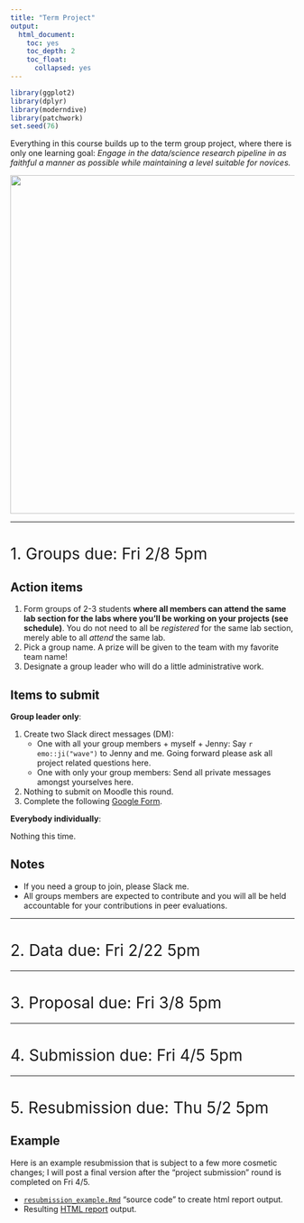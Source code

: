 ```yaml
---
title: "Term Project"
output:
  html_document:
    toc: yes
    toc_depth: 2
    toc_float:
      collapsed: yes
---
```


<style>
h1{font-weight: 400;}
</style>

```r
library(ggplot2)
library(dplyr)
library(moderndive)
library(patchwork)
set.seed(76)
```

Everything in this course builds up to the term group project, where there is
only one learning goal: *Engage in the data/science research pipeline in as
faithful a manner as possible while maintaining a level suitable for novices.*

<center>
![](static/images/pipeline.png){ width=600px }
</center>




***


# 1. Groups due: Fri 2/8 5pm {#groups}

## Action items

1. Form groups of 2-3 students **where all members can attend the same lab section for the labs where you'll be working on your projects (see schedule)**. You do not need to all be *registered* for the same lab section, merely able to all *attend* the same lab.
1. Pick a group name. A prize will be given to the team with my favorite team name!
1. Designate a group leader who will do a little administrative work.

## Items to submit

**Group leader only**:

1. Create two Slack direct messages (DM):
    * One with all your group members + myself + Jenny: Say `r emo::ji("wave")` to Jenny and me. Going forward please ask all project related questions here.
    * One with only your group members: Send all private messages amongst yourselves here.
1. Nothing to submit on Moodle this round.
1. Complete the following [Google Form](https://docs.google.com/forms/d/e/1FAIpQLScbXQEq00avzSfBC2tCN5SFIEw_MZ2poC0dSpkjVjnr1oKJSw/viewform){target="_blank"}.


**Everybody individually**:

Nothing this time.


## Notes

* If you need a group to join, please Slack me.
* All groups members are expected to contribute and you will all be held accountable for your contributions in peer evaluations.



***



# 2. Data due: Fri 2/22 5pm {#data} 


<!--
**To do:**

1. Background reading on data: Read ModernDive Chapters 4.1 - 4.3
1. Find a dataset
1. Submit your group proposal


## Find a dataset

1. Requirements:
    + The data should be stored in a *single* Excel spreadsheet or CSV file. Read [ModernDive 4.3](https://moderndive.netlify.com/4-tidy.html#csv){target="_blank"} on how to import a spreadsheet into R.
    + The data should be in "tidy" data format, which is defined in [ModernDive 4.1](https://moderndive.netlify.com/4-tidy.html#what-is-tidy-data){target="_blank"}. If you need help converting a dataset to tidy format, visit the Spinelli tutoring (Sunday-Thursday 7-9pm) center for help or ask me!
    + Columns/Variables. You dataset should have the following variables that will be the focus of your analysis. Read ModernDive Chapter 6 to the end of Section 6.1 for what these terms mean.
        1. One numerical variable to be used as your *outcome variable*. 
        1. One categorical *explanatory/predictor* variable with no more than 5 levels.
        1. One numerical *explanatory/predictor* variable.
        1. Any *identification variables* (read [ModernDive 4.2.2](https://moderndive.netlify.com/4-tidy.html#identification-vs-measurement){target="_blank"} for a distinction of identification vs measurement variables)
    + Rows/Observations: At least 50 observations.
1. Possible data sources
    1. Consult the Spinelli Quantitative Learning Center [Data Counselor Raul Zelada     Aprili](https://www.smith.edu/qlc/tutoring.html?colDataCnslr=open#PanelDataCnslr){target="_blank"}
    1. [Google Dataset Search](https://toolbox.google.com/datasetsearch){target="_blank"}
    1. [data.world](https://data.world/){target="_blank"}
    1. [Kaggle](https://www.kaggle.com/datasets){target="_blank"}






## Submission Format

Follow the <a href="static/term_project/project_proposal.R" download>`project_proposal.R`</a> template file and submit this on [Moodle](https://moodle.smith.edu/course/view.php?id=30498){target="_blank"} by Friday 10/19 5pm. In this template file, I've included an example based on the **exploratory data analysis** of the Seattle House Prices data in ModernDive [Chapter 12.1.1](https://moderndive.netlify.com/12-thinking-with-data.html#seattle-house-prices){target="_blank"}.


## Where is this heading?

For the Phase 3 of the project "Initial Submission", due Friday 11/9, you'll be making a figure like Figure 12.6 in ModernDive Chapter 12

```r
library(tidyverse)
library(moderndive)
house_prices <- house_prices %>%
  mutate(
    log10_price = log10(price),
    log10_size = log10(sqft_living)
    )
ggplot(house_prices, aes(x = log10_size, y = log10_price, col = condition)) +
  geom_point(alpha = 0.1) +
  labs(y = "log10 price", x = "log10 size", title = "House prices in Seattle") +
  geom_smooth(method = "lm", se = FALSE)
```

-->


<!-- 





## Setup

* Login to RStudio Server -> Top right -> Click on "Project" -> "Shared with me" -> Your group name. This should open a new [*RStudio Server Shared Project*](https://support.rstudio.com/hc/en-us/articles/211659737-Sharing-Projects-in-RStudio-Server-Pro) that all group members have joint access to where you can perform collaborative editing like Google Docs. Albert and your section's TA will have access as well.
* Group leader: Create a new `scratchpad.R`
* Setup colloborative editing: Click on the colored initials of your teammates on the top right of the screen and click "Follow cursor". Play around with this.
* Group leader: Upload the <a href="static/term_project/Term_Project_Proposal.Rmd"
download>`Term_Project_Proposal.Rmd`</a> R Markdown template file file to the Shared Project so that all group members have access. 
* To return to your personal folder with your problem sets: RStudio Server -> Top right -> Click on "Project" -> "Close project"



## Submit your group proposal

Once your proposal is ready, the group leader will:

1. Knit `Term_Project_Proposal.Rmd` one final time.
1. Publish to Rpubs.com by clicking the blue "Publish" button on top right of the HTML document. Copy the URL of the resulting webpage.
1. Complete this [Google Form](https://docs.google.com/forms/d/e/1FAIpQLSf_MFKFv65DviSyk7EYuPfPAqq_ZI3nHrXw_LuUZLia8KJtgQ/viewform){target="_blank"}. No need to submit any files on DropBox, as the TA's and I can login into your Shared Projects and look at your work there.

-->



***



# 3. Proposal due: Fri 3/8 5pm {#proposal}



<!--
**To do**:

1. **Changed on 11/2** Due time changed fromto 6pm. 
1. Download the <a href="static/term_project/Term_Project.Rmd"
download>`Term_Project.Rmd`</a> R Markdown template file. Recall the [past examples](#past_examples) you saw previously.
1. Read the evaluation criteria [below](#evaluationcriteria) and then complete the following sections:
    1. Introduction
    2. EDA
    3. Multiple regression
    6. Citations. Be sure to replace the Rpubs link with a link to a published Rpubs webpage of your term project.
1. Group leader: Submit this on [Moodle](https://moodle.smith.edu/course/view.php?id=30498){target="_blank"}.


## Tips {#initialtips}

### 1. log10 transformations

If you have skewed explanatory and/or outcome variables, you should be `log10()`-transforming them and using the transformed variables in your regression and not just visually displaying them with transformed axes. See below:

```r
library(ggplot2)
library(dplyr)
library(moderndive)

# log10() transform the skewed variables
house_prices <- house_prices %>%
  mutate(
    log10_price = log10(price),
    log10_size = log10(sqft_living)
  )

# Plot price with re-scaled axes:
ggplot(house_prices, aes(x = price)) +
  geom_histogram() +
  scale_x_log10() + 
  labs(x = "House price (log10-scale)", title = "Seattle house prices") 

# Plot log10-transformed price with regular axes:
ggplot(house_prices, aes(x = log10_price)) +
  geom_histogram() +
  labs(x = "log10(House price)", title = "Seattle house prices") 
```

```r
# log10() transformations
house_prices <- house_prices %>%
  mutate(
    log10_price = log10(price),
    log10_size = log10(sqft_living)
  )

p1 <- ggplot(house_prices, aes(x = price)) +
  geom_histogram() +
  scale_x_log10() + 
  labs(x = "House price (log10-scale)", title = "Seattle house prices (log10-scale)") 

p2 <- ggplot(house_prices, aes(x = log10_price)) +
  geom_histogram() +
  labs(x = "log10(House price)", title = "Seattle house prices (log10 transformed)") 

p1 + p2
```


### 2. Model selection

Which model should I use? Parallel slopes or interaction model? 


### 3. Useful tips for R projects

Jenny wrote up a document of useful tips for R projects for another class. Give it a quick scan for lots of useful tips!

* [HTML document](static/project_tips/project_tips.html){target="_blank"}
* <a href="static/project_tips/project_tips.Rmd" download>`project_tips.Rmd`</a> R Markdown source code

Become an R Ninja!

<center>
![](static/project_tips/data_ninja1.png){ width=200px }
</center>


-->


<!--
TODO: Some of the groups don’t know whether or not to include interaction
Come up with consistent approach for how to do this
What to include
-->


<!--
## 3.a) Feedback from previous projects.


1. Jarring hyperlink/code output:
    + In EDA, show a preview of first 6 rows of data using `head()`; this is better than using `glimpse()` as computer code output is jarring to read.
    + Correlations code output is ok, since they don’t take up a lot of space
    + Raw hyperlinks in the body of text or citation section should be converted to text links. See RStudio Menu Bar -> Help -> Markdown Quick Reference -> Links.
1. EDA
    + Make sure you are explicit about what your observational unit is. In other words:
        a) what each row in your dataset represents
        a) what each point in your scatterplots represent
    + Minimize redundancy: Many had a colored scatterplot in Section 2 EDA, then the same plot with fitted lines in Section 3. Put only the latter in Section 2.
    + Main visualization: toy around with using facets. Pick what you think is best and own it.
1. Formatting. Once finished writing your project:
    + Remove any instructions text. Ex: "Discuss the research question you will be addressing with your multiple regression model."
    + Fix typos using the ABC-check button in R Markdown panel (next to magnifying glass buttom).
1. Statistical comments
    + Look at histogram of your numerical variables, in particular the outcome variable. Are they really right skewed? Is a log base 10 (or log base e) transformation worth considering (like in DataCamp or the Seattle House prices example in ModernDive Chapter 12)
    + In all your conclusions, watch out for making statements that too strongly suggest causation (unless you are sure the data was collected in a way that allows for this). Recall that we should set tone to only more conservatively suggest associations. 
1. Non-statistical interpretation:
    + Meant for a non-technical audience
    + Think of this as the overall executive summary, the take-home message meant for a broad audience.
1. Interpretations. Say your categorical explanatory variable has $k$ levels:
    + Instead of intrepreting all intercept/slope coefficients individually, write out fitted regression line equations for $\widehat{y}$ for all $k$ possible levels. Example: if using x = `gender` from evals, write out one equation for male and another for female.
    + ~~Then of your $k$ fitted regression line equations, interpret just the slope coefficient for 2-3 of the resulting equations~~ **Clarifications**: Then of all the rows in your regression table, for 2-3 of them interpret the coefficient estimate and its inferential significance. Try to pick a slope or interaction effect coefficient, since these speak to the relationship between your outcome and explanatory variable. Use your judgement as to which to choose (most interesting, most relevant).

-->



*** 



# 4. Submission due: Fri 4/5 5pm {#submission}


<!--
1. Revise your work based on delivered feedback. 
1. Complete remaining sections.
1. Complete "Inference for multiple regression" and "Conclusion" sections.
    + While you only need to present the results of one model in this term project, in this section make a brief mention why you chose one model over another.
    + Perform a residual analysis.
    + **Added on 12/10**: You do not need to perform any simulations of sampling/bootstrap/null distributions. You only need interpret the p-value and confidence interval columns of your regression table. 
    + **Added on 12/10**: Use R Markdown footnotes for citations. For example, adding `^[Here is an example footnote.]` will add an automatically numbered footnote as seen here^[Here is an example footnote] and here^[Here is another example footnote]. Please use [MLA citation format](https://owl.purdue.edu/owl/research_and_citation/mla_style/mla_style_introduction.html){target="_blank"}.
1. Group leader: Once the resubmission is complete
    + Knit `Term_Project.Rmd` one final time.
    + Republish to Rpubs.com
    + **Added on 12/13** Post `Term_Project.Rmd` and all other necessary files on Moddle.
1. **After your group has resubmitted the project** complete this Google Forms [survey](https://docs.google.com/forms/d/e/1FAIpQLSeEmiXTB6qIszAC5r3gLGmDuLQEYvrgRW-bRMezx6te7_7jpQ/viewform){target="_blank"}. 5% of your term project grade is based on completion of this survey. 



## Evaluation criteria {#evaluationcriteria}

You will be evaluated on the following criteria, which not only emphasizes the data, statistics, and modeling, but also the **communication**, an often neglected criteria:

1. The honor code
    + Your project must adhere to the Smith College Academic Honor Code
    Statement. In particular all external sources must be cited in your
    submissions.
1. The report
    + Is the grammar correct and are there no misspellings? (Click the ABC
    spell-check button to the left of the "Knit" button)
    + Is the writing crisp and concise or is it unnecessarily verbose and wordy? Is the writing clear or is it sloppy?
    + Did you make use of Markdown formatting tools to format the document (bold, italics, url links, etc)?  
    See RStudio Menu Bar -> Help -> Markdown Quick Reference for all formatting options.
    + Is the final project document clean and easy to read?
1. The science and the data
    + Is the data's context/source clearly discussed/given? Recall: *Numbers are numbers, but data
    has context.*
    + Are all limitations and issues with the data addressed?
    + Is the research question of interest clearly stated?   
    + Are the plots/tables polished? Titles, axes labels, legends?
    + Are the plots/tables truly informative or are they included merely for their own sake?
1. The statistics and the analysis
    + Are all statistical/modeling and analyses interpretations valid?
    + Are limitations of the analysis (if any) clearly stated?
    + Are the non-statistical interpretations accessible to an audience not well-versed in statistics?
1. The code
    + Is your code legible and understandable to someone not in your group? Could someone else look at the code in your `.Rmd` file, understand it, and use it for themselves? In other words, is the research easily [reproducible](https://www.nature.com/news/1-500-scientists-lift-the-lid-on-reproducibility-1.19970){target="_blank"}?
    + Is your code cleanly formatted? Are you using indentations, spaces, and line breaks effectively?
    + Some examples of good coding style can be found [here](http://style.tidyverse.org/){target="_blank"}
1. The rest
    + Did you demonstrate effort and engagement during the semester long process?



## Example past projects {#past_examples}

* [Sweet Home Alabama: Voter Support for Trump and Moore Across Racially-Divided Counties](http://rpubs.com/mbhandari20/374964){target="_blank"}
* [The World of Dark Chocolate](http://rpubs.com/amemily/383723){target="_blank"}
* [The Average Yards of an Above-Average Quarterback: Examining Tom Brady’s average yards and scoring](http://rpubs.com/cmacgillivray19/TB12draft1){target="_blank"}
* [Instagram Followers](http://rpubs.com/dahanjosh/InitialSubmission){target="_blank"}


-->



***



# 5. Resubmission due: Thu 5/2 5pm {#resubmission}

## Example

Here is an example resubmission that is subject to a few more cosmetic changes; I will post a final version after the "project submission" round is completed on Fri 4/5.

* <a href="static/term_project/resubmission_example.Rmd" download>`resubmission_example.Rmd`</a> "source code" to create html report output. 
* Resulting [HTML report](static/term_project/resubmission_example.html){target="_blank"} output.
